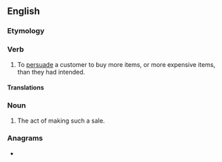 ==English==
{{wikipedia}}

===Etymology===
{{prefix|en|up|sell}}

===Verb===
{{en-verb|upsells|upselling|upsold}}

# To [[persuade]] a customer to buy more items, or more expensive items, than they had intended.

====Translations====
{{trans-top|to persuade a customer to buy more than intended}}
{{trans-mid}}
{{trans-bottom}}

===Noun===
{{en-noun}}

# The act of making such a sale.

===Anagrams===
* {{anagrams|en|a=ellpsu|sell up}}